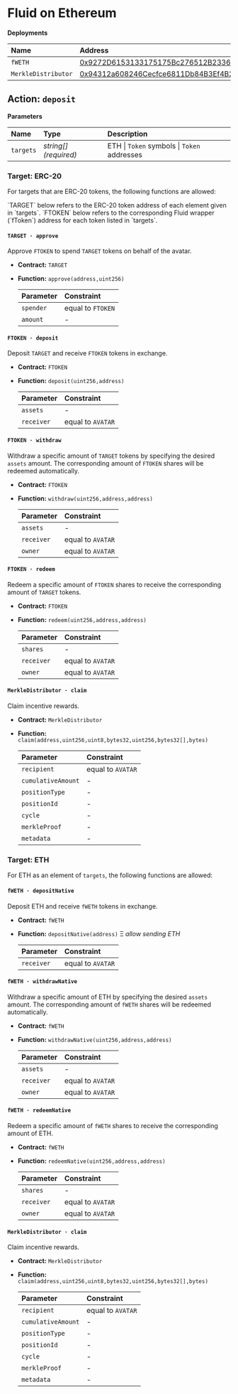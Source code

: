 
# Fluid on Ethereum

**Deployments**

| Name                | Address                                                                                                               |
| :------------------ | :-------------------------------------------------------------------------------------------------------------------- |
| `fWETH`             | [0x9272D6153133175175Bc276512B2336BE3931CE9](https://basescan.org/address/0x9272D6153133175175Bc276512B2336BE3931CE9) |
| `MerkleDistributor` | [0x94312a608246Cecfce6811Db84B3Ef4B2619054E](https://basescan.org/address/0x94312a608246Cecfce6811Db84B3Ef4B2619054E) |

## Action: `deposit`

**Parameters**

| Name      | Type                  | Description                                 |
| :-------- | :-------------------- | :------------------------------------------ |
| `targets` | _string[] (required)_ | ETH \| `Token` symbols \| `Token` addresses |

### Target: ERC-20

For targets that are ERC-20 tokens, the following functions are allowed:

<Callout type="info">
  `TARGET` below refers to the ERC-20 token address of each element given in
  `targets`.
</Callout>
<Callout type="info">
  `FTOKEN` below refers to the corresponding Fluid wrapper (`fToken`) address
  for each token listed in `targets`.
</Callout>

#### `TARGET · approve`

Approve `FTOKEN` to spend `TARGET` tokens on behalf of the avatar.

- **Contract:** `TARGET`
- **Function:** `approve(address,uint256)`

  | Parameter | Constraint        |
  | :-------- | :---------------- |
  | `spender` | equal to `FTOKEN` |
  | `amount`  | -                 |

#### `FTOKEN · deposit`

Deposit `TARGET` and receive `FTOKEN` tokens in exchange.

- **Contract:** `FTOKEN`
- **Function:** `deposit(uint256,address)`

  | Parameter  | Constraint        |
  | :--------- | :---------------- |
  | `assets`   | -                 |
  | `receiver` | equal to `AVATAR` |

#### `FTOKEN · withdraw`

Withdraw a specific amount of `TARGET` tokens by specifying the desired `assets` amount. The corresponding amount of `FTOKEN` shares will be redeemed automatically.

- **Contract:** `FTOKEN`
- **Function:** `withdraw(uint256,address,address)`

  | Parameter  | Constraint        |
  | :--------- | :---------------- |
  | `assets`   | -                 |
  | `receiver` | equal to `AVATAR` |
  | `owner`    | equal to `AVATAR` |

#### `FTOKEN · redeem`

Redeem a specific amount of `FTOKEN` shares to receive the corresponding amount of `TARGET` tokens.

- **Contract:** `FTOKEN`
- **Function:** `redeem(uint256,address,address)`

  | Parameter  | Constraint        |
  | :--------- | :---------------- |
  | `shares`   | -                 |
  | `receiver` | equal to `AVATAR` |
  | `owner`    | equal to `AVATAR` |

#### `MerkleDistributor · claim`

Claim incentive rewards.

- **Contract:** `MerkleDistributor`
- **Function:** `claim(address,uint256,uint8,bytes32,uint256,bytes32[],bytes)`

  | Parameter          | Constraint        |
  | :----------------- | :---------------- |
  | `recipient`        | equal to `AVATAR` |
  | `cumulativeAmount` | -                 |
  | `positionType`     | -                 |
  | `positionId`       | -                 |
  | `cycle`            | -                 |
  | `merkleProof`      | -                 |
  | `metadata`         | -                 |

### Target: ETH

For ETH as an element of `targets`, the following functions are allowed:

#### `fWETH · depositNative`

Deposit ETH and receive `fWETH` tokens in exchange.

- **Contract:** `fWETH`
- **Function:** `depositNative(address)` Ξ _allow sending ETH_

  | Parameter  | Constraint        |
  | :--------- | :---------------- |
  | `receiver` | equal to `AVATAR` |

#### `fWETH · withdrawNative`

Withdraw a specific amount of ETH by specifying the desired `assets` amount. The corresponding amount of `fWETH` shares will be redeemed automatically.

- **Contract:** `fWETH`
- **Function:** `withdrawNative(uint256,address,address)`

  | Parameter  | Constraint        |
  | :--------- | :---------------- |
  | `assets`   | -                 |
  | `receiver` | equal to `AVATAR` |
  | `owner`    | equal to `AVATAR` |

#### `fWETH · redeemNative`

Redeem a specific amount of `fWETH` shares to receive the corresponding amount of ETH.

- **Contract:** `fWETH`
- **Function:** `redeemNative(uint256,address,address)`

  | Parameter  | Constraint        |
  | :--------- | :---------------- |
  | `shares`   | -                 |
  | `receiver` | equal to `AVATAR` |
  | `owner`    | equal to `AVATAR` |

#### `MerkleDistributor · claim`

Claim incentive rewards.

- **Contract:** `MerkleDistributor`
- **Function:** `claim(address,uint256,uint8,bytes32,uint256,bytes32[],bytes)`

  | Parameter          | Constraint        |
  | :----------------- | :---------------- |
  | `recipient`        | equal to `AVATAR` |
  | `cumulativeAmount` | -                 |
  | `positionType`     | -                 |
  | `positionId`       | -                 |
  | `cycle`            | -                 |
  | `merkleProof`      | -                 |
  | `metadata`         | -                 |
